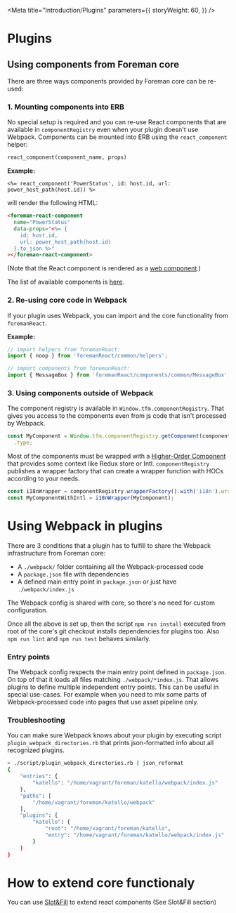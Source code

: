 
<Meta
  title="Introduction/Plugins"
  parameters={{
    storyWeight: 60,
  }}
/>

# Plugins

## Using components from Foreman core

There are three ways components provided by Foreman core can be re-used:

### 1. Mounting components into ERB

No special setup is required and you can re-use React components that are available in `componentRegistry` even when your plugin doesn't use Webpack.
Components can be mounted into ERB using the `react_component` helper:

```ruby
react_component(component_name, props)
```

**Example:**

```erb
<%= react_component('PowerStatus', id: host.id, url: power_host_path(host.id)) %>
```

will render the following HTML:

```html
<foreman-react-component
  name="PowerStatus"
  data-props="<%= {
    id: host.id,
    url: power_host_path(host.id)
  }.to_json %>"
></foreman-react-component>
```

(Note that the React component is rendered as a [web component](https://developer.mozilla.org/en-US/docs/Web/Web_Components).)

The list of available components is [here](https://github.com/theforeman/foreman/blob/develop/webpack/assets/javascripts/react_app/components/componentRegistry.js#L60).

### 2. Re-using core code in Webpack

If your plugin uses Webpack, you can import and the core functionality from `foremanReact`.

**Example:**

```js
// import helpers from foremanReact:
import { noop } from 'foremanReact/common/helpers';

// import components from foremanReact:
import { MessageBox } from 'foremanReact/components/common/MessageBox';
```

### 3. Using components outside of Webpack

The component registry is available in `Window.tfm.componentRegistry`. That gives you access to the components even from js code that isn't processed by Webpack.

```js
const MyComponent = Window.tfm.componentRegistry.getComponent(componentName)
  .type;
```

Most of the components must be wrapped with a [Higher-Order Component](https://reactjs.org/docs/higher-order-components.html) that provides some context like Redux store or Intl. `componentRegistry` publishes a wrapper factory that can create a wrapper function with HOCs according to your needs.

```js
const i18nWrapper = componentRegistry.wrapperFactory().with('i18n').wrapper;
const MyComponentWithIntl = i18nWrapper(MyComponent);
```

# Using Webpack in plugins

There are 3 conditions that a plugin has to fulfill to share the Webpack infrastructure from Foreman core:

- A `./webpack/` folder containing all the Webpack-processed code
- A `package.json` file with dependencies
- A defined main entry point in `package.json` or just have `./webpack/index.js`

The Webpack config is shared with core, so there's no need for custom configuration.

Once all the above is set up, then the script `npm run install` executed from root of the core's git checkout installs dependencies for plugins too.
Also `npm run lint` and `npm run test` behaves similarly.

### Entry points

The Webpack config respects the main entry point defined in `package.json`. On top of that it loads all files matching `./webpack/*index.js`. That allows plugins to define multiple independent entry points. This can be useful in special use-cases. For example when you need to mix some parts of Webpack-processed code into pages that use asset pipeline only.

### Troubleshooting

You can make sure Webpack knows about your plugin by executing script `plugin_webpack_directories.rb` that prints json-formatted info about all recognized plugins.

```bash
> ./script/plugin_webpack_directories.rb | json_reformat
{
    "entries": {
        "katello": "/home/vagrant/foreman/katello/webpack/index.js"
    },
    "paths": [
        "/home/vagrant/foreman/katello/webpack"
    ],
    "plugins": {
        "katello": {
            "root": "/home/vagrant/foreman/katello",
            "entry": "/home/vagrant/foreman/katello/webpack/index.js"
        }
    }
}
```
# How to extend core functionaly

You can use [Slot&Fill](?selectedKind=Introduction&selectedStory=Slot%26Fill) to extend react components (See Slot&Fill section)
